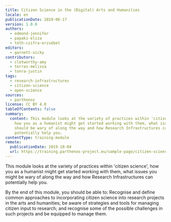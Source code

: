 ```yaml
---
title: Citizen Science in the (Digital) Arts and Humanities
locale: en
publicationDate: 2019-06-17
version: 1.0.0
authors:
  - edmond-jennifer
  - papaki-eliza
  - tóth-czifra-erzsébet
editors:
  - garnett-vicky
contributors:
  - clotworthy-amy
  - terras-melissa
  - tonra-justin
tags:
  - research-infrastructures
  - citizen-science
  - open-science
sources:
  - parthenos
license: CC BY 4.0
tableOfContents: false
summary:
  content: This module looks at the variety of practices within 'citizen science',
    how you as a humanist might get started working with them, what issues you
    should be wary of along the way and how Research Infrastructures can
    potentially help you.
contentType: training-module
remote:
  publicationDate: 2019-10-04
  url: https://training.parthenos-project.eu/sample-page/citizen-science-in-the-digital-arts-and-humanities/
---
```

This module looks at the variety of practices within 'citizen science', how you as a humanist might get started working with them, what issues you might be wary of along the way and how Research Infrastructures can potentially help you.

By the end of this module, you should be able to: Recognise and define common approaches to incorporating citizen science into research projects in the arts and humanities; be aware of strategies and tools for managing citizen input to research; and recognise some of the possible challenges in such projects and be equipped to manage them.
